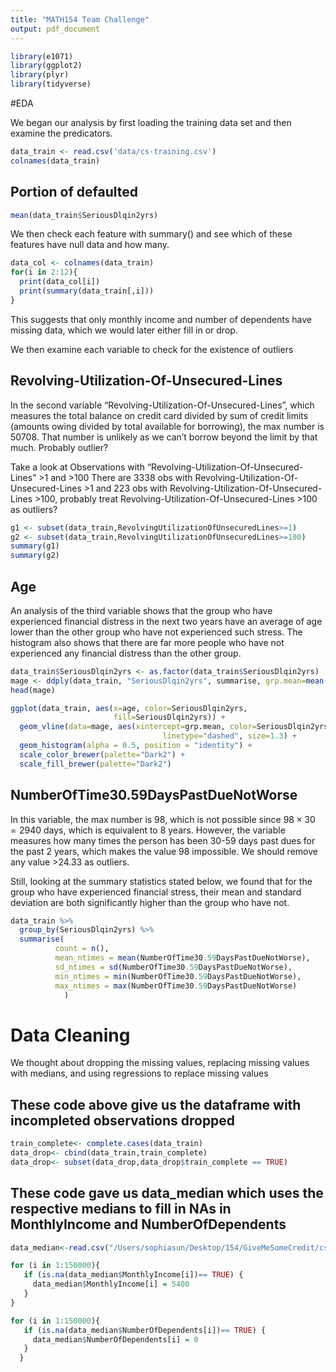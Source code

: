 ```yaml
---
title: "MATH154 Team Challenge"
output: pdf_document
---
```


```r
library(e1071)
library(ggplot2)
library(plyr)
library(tidyverse)
```

#EDA

We began our analysis by first loading the training data set and then examine the predicators.

```r
data_train <- read.csv('data/cs-training.csv')
colnames(data_train)
```

## Portion of defaulted
```r
mean(data_train$SeriousDlqin2yrs)
```


We then check each feature with summary() and see which of these features have null data and how many.

```r
data_col <- colnames(data_train)
for(i in 2:12){
  print(data_col[i])
  print(summary(data_train[,i]))
}
```
This suggests that only monthly income and number of dependents have missing data, which we would later either fill in or drop.

We then examine each variable to check for the existence of outliers


## Revolving-Utilization-Of-Unsecured-Lines
In the second variable "Revolving-Utilization-Of-Unsecured-Lines", which measures the total balance on credit card divided by sum of credit limits (amounts owing divided by total available for borrowing), 
the max number is 50708. That number is unlikely as we can't borrow beyond the limit by that much. Probably outlier?

Take a look at Observations with "Revolving-Utilization-Of-Unsecured-Lines" >1 and >100
There are 3338 obs with Revolving-Utilization-Of-Unsecured-Lines >1 and 223 obs with Revolving-Utilization-Of-Unsecured-Lines >100, probably treat Revolving-Utilization-Of-Unsecured-Lines >100 as outliers?

```r
g1 <- subset(data_train,RevolvingUtilizationOfUnsecuredLines>=1)
g2 <- subset(data_train,RevolvingUtilizationOfUnsecuredLines>=100)
summary(g1)
summary(g2)
```

## Age

An analysis of the third variable shows that the group who have experienced financial distress in the next two years have an average of age lower than the other group who have not experienced such stress. The histogram also shows that there are far more people who have not experienced any financial distress than the other group.

```r
data_train$SeriousDlqin2yrs <- as.factor(data_train$SeriousDlqin2yrs)
mage <- ddply(data_train, "SeriousDlqin2yrs", summarise, grp.mean=mean(age))
head(mage)
```

```r
ggplot(data_train, aes(x=age, color=SeriousDlqin2yrs,
                       fill=SeriousDlqin2yrs)) +
  geom_vline(data=mage, aes(xintercept=grp.mean, color=SeriousDlqin2yrs),
                                  linetype="dashed", size=1.3) +
  geom_histogram(alpha = 0.5, position = "identity") +
  scale_color_brewer(palette="Dark2") +
  scale_fill_brewer(palette="Dark2")
```


## NumberOfTime30.59DaysPastDueNotWorse

In this variable, the max number is 98, which is not possible since $98\times 30 =2940$ days, which is equivalent to 8 years. However, the variable measures how many times the person has been 30-59 days past dues for the past 2 years, which makes the value 98 impossible. We should remove any value >24.33 as outliers. 

Still, looking at the summary statistics stated below, we found that for the group who have experienced financial stress, their mean and standard deviation are both significantly higher than the group who have not.

```r
data_train %>%
  group_by(SeriousDlqin2yrs) %>%
  summarise(
          count = n(),
          mean_ntimes = mean(NumberOfTime30.59DaysPastDueNotWorse),
          sd_ntimes = sd(NumberOfTime30.59DaysPastDueNotWorse),
          min_ntimes = min(NumberOfTime30.59DaysPastDueNotWorse),
          max_ntimes = max(NumberOfTime30.59DaysPastDueNotWorse)
            )
```




# Data Cleaning

We thought about dropping the missing values, replacing missing values with medians, and using regressions to replace missing values

## These code above give us the dataframe with incompleted observations dropped 
```r
train_complete<- complete.cases(data_train)
data_drop<- cbind(data_train,train_complete)
data_drop<- subset(data_drop,data_drop$train_complete == TRUE)
```

## These code gave us data_median which uses the respective medians to fill in NAs in MonthlyIncome and NumberOfDependents
```r
data_median<-read.csv("/Users/sophiasun/Desktop/154/GiveMeSomeCredit/cs-training.csv",header= TRUE,sep=",")

for (i in 1:150000){
   if (is.na(data_median$MonthlyIncome[i])== TRUE) {
     data_median$MonthlyIncome[i] = 5400
   }
}

for (i in 1:150000){
   if (is.na(data_median$NumberOfDependents[i])== TRUE) {
     data_median$NumberOfDependents[i] = 0
   }
  }

```

